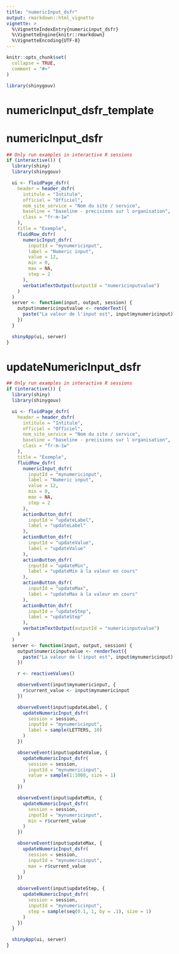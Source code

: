 ```yaml
---
title: "numericInput_dsfr"
output: rmarkdown::html_vignette
vignette: >
  %\VignetteIndexEntry{numericinput_dsfr}
  %\VignetteEngine{knitr::rmarkdown}
  %\VignetteEncoding{UTF-8}
---
```


```r
knitr::opts_chunk$set(
  collapse = TRUE,
  comment = "#>"
)
```

```r
library(shinygouv)
```

<!-- WARNING - This vignette is generated by {fusen} from /dev/flat_composants/flat_numericInput.Rmd: do not edit by hand -->

# numericInput_dsfr_template

    

  
  

  


# numericInput_dsfr

```r
## Only run examples in interactive R sessions
if (interactive()) {
  library(shiny)
  library(shinygouv)

  ui <- fluidPage_dsfr(
    header = header_dsfr(
      intitule = "Intitule",
      officiel = "Officiel",
      nom_site_service = "Nom du site / service",
      baseline = "baseline - precisions sur l organisation",
      class = "fr-m-1w"
    ),
    title = "Exemple",
    fluidRow_dsfr(
      numericInput_dsfr(
        inputId = "mynumericinput",
        label = "Numeric input",
        value = 12,
        min = 0,
        max = NA,
        step = 2
      ),
      verbatimTextOutput(outputId = "numericinputvalue")
    )
  )
  server <- function(input, output, session) {
    output$numericinputvalue <- renderText({
      paste("La valeur de l'input est", input$mynumericinput)
    })
  }

  shinyApp(ui, server)
}
```

# updateNumericInput_dsfr

```r
## Only run examples in interactive R sessions
if (interactive()) {
  library(shiny)
  library(shinygouv)

  ui <- fluidPage_dsfr(
    header = header_dsfr(
      intitule = "Intitule",
      officiel = "Officiel",
      nom_site_service = "Nom du site / service",
      baseline = "baseline - precisions sur l organisation",
      class = "fr-m-1w"
    ),
    title = "Exemple",
    fluidRow_dsfr(
      numericInput_dsfr(
        inputId = "mynumericinput",
        label = "Numeric input",
        value = 12,
        min = 0,
        max = NA,
        step = 2
      ),
      actionButton_dsfr(
        inputId = "updateLabel",
        label = "updateLabel"
      ),
      actionButton_dsfr(
        inputId = "updateValue",
        label = "updateValue"
      ),
      actionButton_dsfr(
        inputId = "updateMin",
        label = "updateMin à la valeur en cours"
      ),
      actionButton_dsfr(
        inputId = "updateMax",
        label = "updateMax à la valeur en cours"
      ),
      actionButton_dsfr(
        inputId = "updateStep",
        label = "updateStep"
      ),
      verbatimTextOutput(outputId = "numericinputvalue")
    )
  )
  server <- function(input, output, session) {
    output$numericinputvalue <- renderText({
      paste("La valeur de l'input est", input$mynumericinput)
    })

    r <- reactiveValues()

    observeEvent(input$mynumericinput, {
      r$current_value <- input$mynumericinput
    })

    observeEvent(input$updateLabel, {
      updateNumericInput_dsfr(
        session = session,
        inputId = "mynumericinput",
        label = sample(LETTERS, 10)
      )
    })

    observeEvent(input$updateValue, {
      updateNumericInput_dsfr(
        session = session,
        inputId = "mynumericinput",
        value = sample(1:1000, size = 1)
      )
    })

    observeEvent(input$updateMin, {
      updateNumericInput_dsfr(
        session = session,
        inputId = "mynumericinput",
        min = r$current_value
      )
    })

    observeEvent(input$updateMax, {
      updateNumericInput_dsfr(
        session = session,
        inputId = "mynumericinput",
        max = r$current_value
      )
    })

    observeEvent(input$updateStep, {
      updateNumericInput_dsfr(
        session = session,
        inputId = "mynumericinput",
        step = sample(seq(0.1, 1, by = .1), size = 1)
      )
    })
  }

  shinyApp(ui, server)
}
```


